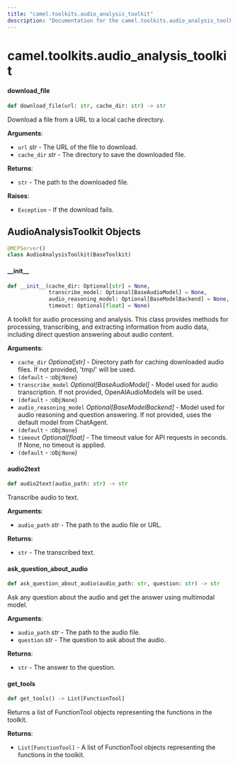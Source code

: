 ```yaml
---
title: "camel.toolkits.audio_analysis_toolkit"
description: "Documentation for the camel.toolkits.audio_analysis_toolkit module"
---
```


<a id="camel.toolkits.audio_analysis_toolkit"></a>

# camel.toolkits.audio\_analysis\_toolkit

<a id="camel.toolkits.audio_analysis_toolkit.download_file"></a>

#### download\_file

```python
def download_file(url: str, cache_dir: str) -> str
```

Download a file from a URL to a local cache directory.

**Arguments**:

- `url` _str_ - The URL of the file to download.
- `cache_dir` _str_ - The directory to save the downloaded file.
  

**Returns**:

- `str` - The path to the downloaded file.
  

**Raises**:

- `Exception` - If the download fails.

<a id="camel.toolkits.audio_analysis_toolkit.AudioAnalysisToolkit"></a>

## AudioAnalysisToolkit Objects

```python
@MCPServer()
class AudioAnalysisToolkit(BaseToolkit)
```

<a id="camel.toolkits.audio_analysis_toolkit.AudioAnalysisToolkit.__init__"></a>

#### \_\_init\_\_

```python
def __init__(cache_dir: Optional[str] = None,
             transcribe_model: Optional[BaseAudioModel] = None,
             audio_reasoning_model: Optional[BaseModelBackend] = None,
             timeout: Optional[float] = None)
```

A toolkit for audio processing and analysis. This class provides
methods for processing, transcribing, and extracting information from
audio data, including direct question answering about audio content.

**Arguments**:

- `cache_dir` _Optional[str]_ - Directory path for caching downloaded
  audio files. If not provided, 'tmp/' will be used.
- `(default` - :obj:`None`)
- `transcribe_model` _Optional[BaseAudioModel]_ - Model used for audio
  transcription. If not provided, OpenAIAudioModels will be used.
- `(default` - :obj:`None`)
- `audio_reasoning_model` _Optional[BaseModelBackend]_ - Model used for
  audio reasoning and question answering.
  If not provided, uses the default model from ChatAgent.
- `(default` - :obj:`None`)
- `timeout` _Optional[float]_ - The timeout value for API requests
  in seconds. If None, no timeout is applied.
- `(default` - :obj:`None`)

<a id="camel.toolkits.audio_analysis_toolkit.AudioAnalysisToolkit.audio2text"></a>

#### audio2text

```python
def audio2text(audio_path: str) -> str
```

Transcribe audio to text.

**Arguments**:

- `audio_path` _str_ - The path to the audio file or URL.
  

**Returns**:

- `str` - The transcribed text.

<a id="camel.toolkits.audio_analysis_toolkit.AudioAnalysisToolkit.ask_question_about_audio"></a>

#### ask\_question\_about\_audio

```python
def ask_question_about_audio(audio_path: str, question: str) -> str
```

Ask any question about the audio and get the answer using
multimodal model.

**Arguments**:

- `audio_path` _str_ - The path to the audio file.
- `question` _str_ - The question to ask about the audio.
  

**Returns**:

- `str` - The answer to the question.

<a id="camel.toolkits.audio_analysis_toolkit.AudioAnalysisToolkit.get_tools"></a>

#### get\_tools

```python
def get_tools() -> List[FunctionTool]
```

Returns a list of FunctionTool objects representing the functions
in the toolkit.

**Returns**:

- `List[FunctionTool]` - A list of FunctionTool objects representing the
  functions in the toolkit.

